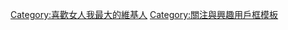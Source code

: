 {{Userbox
  |info=這個用戶喜歡收看《'''[[女人我最大]]'''》。
  |info-c=pink
  |border-c =#FFFFFF
  |border-s = 1
  |info-s   = 10
  |info-fc  = black
}}
[[Category:喜歡女人我最大的維基人]]
<noinclude>[[Category:關注與興趣用戶框模板]]
</noinclude>